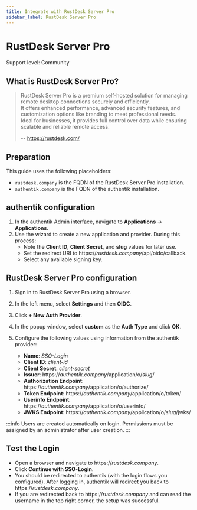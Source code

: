 ```yaml
---
title: Integrate with RustDesk Server Pro
sidebar_label: RustDesk Server Pro
---
```


# RustDesk Server Pro

<span class="badge badge--secondary">Support level: Community</span>

## What is RustDesk Server Pro?

> RustDesk Server Pro is a premium self-hosted solution for managing remote desktop connections securely and efficiently.  
> It offers enhanced performance, advanced security features, and customization options like branding to meet professional needs.  
> Ideal for businesses, it provides full control over data while ensuring scalable and reliable remote access.
>
> -- https://rustdesk.com/

## Preparation

This guide uses the following placeholders:

- `rustdesk.company` is the FQDN of the RustDesk Server Pro installation.
- `authentik.company` is the FQDN of the authentik installation.

## authentik configuration

1. In the authentik Admin interface, navigate to **Applications** -> **Applications**.
2. Use the wizard to create a new application and provider. During this process:
    - Note the **Client ID**, **Client Secret**, and **slug** values for later use.
    - Set the redirect URI to https://_rustdesk.company_/api/oidc/callback.
    - Select any available signing key.

## RustDesk Server Pro configuration

1. Sign in to RustDesk Server Pro using a browser.

2. In the left menu, select **Settings** and then **OIDC**.

3. Click **+ New Auth Provider**.

4. In the popup window, select **custom** as the **Auth Type** and click **OK**.

5. Configure the following values using information from the authentik provider:
    - **Name**: _SSO-Login_
    - **Client ID**: _client-id_
    - **Client Secret**: _client-secret_
    - **Issuer**: https://_authentik.company_/application/o/_slug_/
    - **Authorization Endpoint**: https://_authentik.company_/application/o/authorize/
    - **Token Endpoint**: https://_authentik.company_/application/o/token/
    - **Userinfo Endpoint**: https://_authentik.company_/application/o/userinfo/
    - **JWKS Endpoint**: https://_authentik.company_/application/o/_slug_/jwks/

:::info
Users are created automatically on login. Permissions must be assigned by an administrator after user creation.
:::

## Test the Login

- Open a browser and navigate to https://_rustdesk.company_.
- Click **Continue with SSO-Login**.
- You should be redirected to authentik (with the login flows you configured). After logging in, authentik will redirect you back to https://_rustdesk.company_.
- If you are redirected back to https://_rustdesk.company_ and can read the username in the top right corner, the setup was successful.
